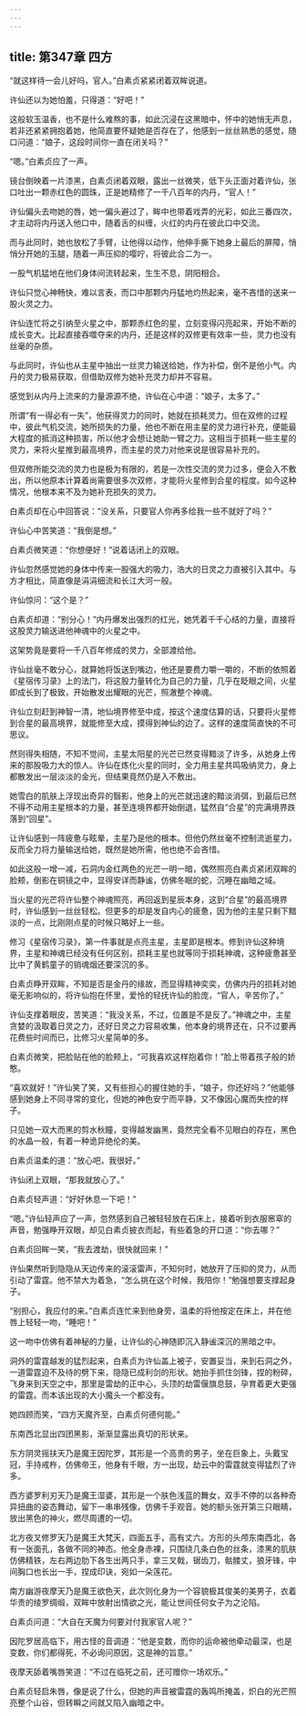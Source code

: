 ```yaml
---
---
---
```

title: 第347章 四方
---





“就这样待一会儿好吗，官人。”白素贞紧紧闭着双眸说道。

许仙还以为她怕羞，只得道：“好吧！”

这般软玉温香，也不是什么难熬的事，如此沉浸在这黑暗中，怀中的她悄无声息，若非还紧紧拥抱着她，他简直要怀疑她是否存在了，他感到一丝丝熟悉的感觉，随口问道：“娘子，这段时间你一直在闭关吗？”

“嗯。”白素贞应了一声。

镜台倒映着一片漆黑，白素贞闭着双眼，露出一丝微笑，低下头正面对着许仙，张口吐出一颗赤红色的圆珠，正是她精修了一千八百年的内丹，“官人！”

许仙偏头去吻她的唇，她一偏头避过了，眸中也带着戏弄的光彩，如此三番四次，才主动将内丹送入他口中，随着舌的纠缠，火红的内丹在彼此口中交流。

而与此同时，她也放松了手臂，让他得以动作，他伸手撕下她身上最后的屏障，悄悄分开她的玉腿，随着一声压抑的嘤咛，将彼此合二为一。

一股气机猛地在他们身体间流转起来，生生不息，阴阳相合。

许仙只觉心神畅快，难以言表，而口中那颗内丹猛地灼热起来，毫不吝惜的送来一股火灵之力。

许仙连忙将之引纳至火星之中，那颗赤红色的星，立刻变得闪亮起来，开始不断的成长变大。比起直接吞噬夺来的内丹，还是这样的双修更有效率一些，灵力也没有丝毫的杂质。

与此同时，许仙也从主星中抽出一丝灵力输送给她，作为补偿，倒不是他小气。内丹的灵力极易获取，但借助双修为她补充灵力却并不容易。

感觉到从内丹上流来的力量源源不绝，许仙在心中道：“娘子，太多了。”

所谓“有一得必有一失”，他获得灵力的同时，她就在损耗灵力。但在双修的过程中，彼此气机交流，她所损失的力量，他也不断在用主星的灵力进行补充，便能最大程度的抵消这种损害，所以他才会想让她助一臂之力。这相当于损耗一些主星的灵力，来将火星推到最高境界，而主星的灵力对他来说是很容易补充的。

但双修所能交流的灵力也是极为有限的，若是一次性交流的灵力过多，便会入不敷出，所以他原本计算着尚需要很多次双修，才能将火星修到合星的程度。如今这种情况，他根本来不及为她补充损失的灵力。

白素贞却在心中回答说：“没关系，只要官人你再多给我一些不就好了吗？”

许仙心中苦笑道：“我倒是想。”

白素贞微笑道：“你想便好！”说着话闭上的双眼。

许仙忽然感觉她的身体中传来一股强大的吸力，浩大的日灵之力直被引入其中。与方才相比，简直像是涓涓细流和长江大河一般。

许仙惊问：“这个是？”

白素贞却道：“别分心！”内丹爆发出强烈的红光，她凭着千千心结的力量，直接将这股灵力输送进他神魂中的火星之中。

这架势竟是要将一千八百年修成的灵力，全部渡给他。

许仙丝毫不敢分心，就算她将饭送到嘴边，他还是要费力嚼一嚼的，不断的依照着《星宿传习录》上的法门，将这股力量转化为自己的力量，几乎在眨眼之间，火星即成长到了极致，开始散发出耀眼的光芒，照澈整个神魂。

许仙立刻赶到神智一清，地仙境界修至中成，按这个速度估算的话，只要将火星修到合星的最高境界，就能修至大成，摸得到神仙的边了。这样的速度简直快的不可思议。

然则得失相随，不知不觉间，主星太阳星的光芒已然变得黯淡了许多，从她身上传来的那股吸力大的惊人。许仙在炼化火星的同时，全力用主星共鸣吸纳灵力，身上都散发出一层淡淡的金光，但结果竟然仍是入不敷出。

她雪白的肌肤上浮现出奇异的翳影，他身上的光芒就迅速的黯淡消弭，到最后已然不得不动用主星根本的力量，甚至连境界都开始倒退，猛然自“合星”的完满境界跌落到“回星”。

让许仙感到一阵疲惫与眩晕，主星乃是他的根本。但他仍然丝毫不控制流逝星力，反而全力将力量输送给她，既然是她所需，他也绝不会吝惜。

如此这般一增一减，石洞内金红两色的光芒一明一暗，偶然照亮白素贞紧闭双眸的脸颊，倒影在铜镜之中，显得安详而静谧，仿佛冬眠的蛇，沉睡在幽暗之域。

当火星的光芒将许仙整个神魂照亮，再回返到星辰本身，这到“合星”的最高境界时，许仙感到一丝丝轻松。但更多的却是发自内心的疲惫，因为他的主星只剩下黯淡的一点，比刚刚点星的时候只略好上一些。

修习《星宿传习录》，第一件事就是点亮主星，主星即是根本。修到许仙这种境界，主星和神魂已经没有任何区别，损耗主星也就等同于损耗神魂，这种疲惫甚至比中了黄鹤童子的销魂烟还要深沉的多。

白素贞睁开双眸，不知是否是金丹的缘故，而显得精神奕奕，仿佛内丹的损耗对她毫无影响似的，将许仙抱在怀里，爱怜的轻抚许仙的脸庞，“官人，辛苦你了。”

许仙支撑着眼皮，苦笑道：“我没关系，不过，位置是不是反了。”神魂之中，主星贪婪的汲取着日灵之力，还好日灵之力容易收集，他本身的境界还在，只不过要再花费些时间而已，比修习火星简单的多。

白素贞微笑，把脸贴在他的脸颊上，“可我喜欢这样抱着你！”脸上带着孩子般的娇憨。

“喜欢就好！”许仙笑了笑，又有些担心的握住她的手，“娘子，你还好吗？”他能够感到她身上不同寻常的变化，但她的神色安宁而平静，又不像因心魔而失控的样子。

只见她一双大而黑的剪水秋瞳，变得越发幽黑，竟然完全看不见眼白的存在，黑色的水晶一般，有着一种诡异绝伦的美。

白素贞温柔的道：“放心吧，我很好。”

许仙闭上双眼，“那我就放心了。”

白素贞轻声道：“好好休息一下吧！”

“嗯。”许仙轻声应了一声，忽然感到自己被轻轻放在石床上，接着听到衣服窸窣的声音，勉强睁开双眼，却见白素贞披衣而起，有些着急的开口道：“你去哪？”

白素贞回眸一笑，“我去渡劫，很快就回来！”

许仙果然听到隐隐从天边传来的滚滚雷声，不知何时，她放开了压抑的灵力，从而引动了雷霆。他不禁大为着急，“怎么挑在这个时候，我陪你！”勉强想要支撑起身子。

“别担心，我应付的来。”白素贞连忙来到他身旁，温柔的将他按定在床上，并在他唇上轻轻一吻，“睡吧！”

这一吻中仿佛有着神秘的力量，让许仙的心神随即沉入静谧深沉的黑暗之中。

洞外的雷霆越发的猛烈起来，白素贞为许仙盖上被子，安置妥当，来到石洞之外，一道雷霆迫不及待的劈下来，隐隐已成利剑的形状。她抬手抓住剑锋，捏的粉碎，飞身来到天空之中，那里是雷劫的正中心，头顶的劫雷偃旗息鼓，孕育着更大更强的雷霆。而本该出现的大小魔头一个都没有。

她四顾而笑，“四方天魔齐至，白素贞何德何能。”

东南西北显出四团黑影，渐渐显露出真切的形状来。

东方阴灵摇扶天乃是魔王因陀罗，其形是一个高贵的男子，坐在巨象上，头戴宝冠，手持戒杵，仿佛帝王，他身有千眼，方一出现，劫云中的雷霆就变得猛烈了许多。

西方婆罗利刃天乃是魔王湿婆，其形是一个肤色浅蓝的舞女，双手不停的以各种奇异扭曲的姿态舞动，留下一串串残像，仿佛千手观音。她的额头张开第三只眼睛，放出黑色的神火，燃尽周遭的一切。

北方夜叉修罗天乃是魔王大梵天，四面五手，高有丈六。方形的头颅东南西北，各有一张面孔，各做不同的神态。他全身赤裸，只围绕几条白色的丝条，漆黑的肌肤仿佛精铁，左右两边肋下各生出两只手，拿三叉戟，锯齿刀，骷髅丈，狼牙锋，中间胸口也长出一手，捏成印诀，宛如一朵莲花。

南方幽游夜摩天乃是魔王欲色天，此次则化身为一个容貌极其俊美的美男子，衣着华贵的绫罗绸缎，双眸中放射出情欲之光，能让世间任何女子为之沦陷。

白素贞问道：“大自在天魔为何要对付我家官人呢？”

因陀罗居高临下，用古怪的音调道：“他是变数，而你的运命被他牵动最深，也是变数，你们都得死，不必询问原因，这是神的旨意。”

夜摩天舔着嘴唇笑道：“不过在临死之前，还可赠你一场欢乐。”

白素贞轻启朱唇，像是说了什么，但她的声音被雷霆的轰鸣所掩盖，炽白的光芒照亮整个山谷，但转瞬之间就又陷入幽暗之中。